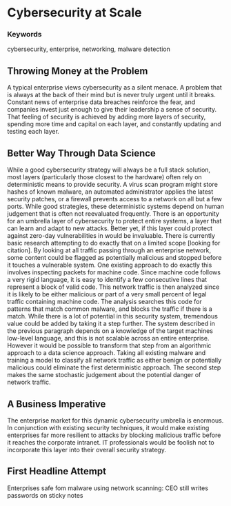# Cybersecurity at Scale

### Keywords
cybersecurity, enterprise, networking, malware detection

## Throwing Money at the Problem
A typical enterprise views cybersecurity as a silent menace. A problem that is always at the back of their mind but is never truly urgent until it breaks. Constant news of enterprise data breaches reinforce the fear, and companies invest just enough to give their leadership a sense of security. That feeling of security is achieved by adding more layers of security, spending more time and capital on each layer, and constantly updating and testing each layer.

## Better Way Through Data Science
While a good cybersecurity strategy will always be a full stack solution, most layers (particularly those closest to the hardware) often rely on deterministic means to provide security. A virus scan program might store hashes of known malware, an automated administrator applies the latest security patches, or a firewall prevents access to a network on all but a few ports. While good strategies, these deterministic systems depend on human judgement that is often not reevaluated frequently. There is an opportunity for an umbrella layer of cybersecurity to protect entire systems, a layer that can learn and adapt to new attacks. Better yet, if this layer could protect against zero-day vulnerabilities in would be invaluable.
There is currently basic research attempting to do exactly that on a limited scope [looking for citation]. By looking at all traffic passing through an enterprise network, some content could be flagged as potentially malicious and stopped before it touches a vulnerable system. One existing approach to do exactly this involves inspecting packets for machine code. Since machine code follows a very rigid language, it is easy to identify a few consecutive lines that represent a block of valid code. This network traffic is then analyzed since it is likely to be either malicious or part of a very small percent of legal traffic containing machine code. The analysis searches this code for patterns that match common malware, and blocks the traffic if there is a match.
While there is a lot of potential in this security system, tremendous value could be added by taking it a step further. The system described in the previous paragraph depends on a knowledge of the target machines low-level language, and this is not scalable across an entire enterprise. However it would be possible to transform that step from an algorithmic approach to a data science approach. Taking all existing malware and training a model to classify all network traffic as either benign or potentially malicious could eliminate the first deterministic approach. The second step makes the same stochastic judgement about the potential danger of network traffic.

## A Business Imperative
The enterprise market for this dynamic cybersecurity umbrella is enormous. In conjunction with existing security techniques, it would make existing enterprises far more resilient to attacks by blocking malicious traffic before it reaches the corporate intranet. IT professionals would be foolish not to incorporate this layer into their overall security strategy.

## First Headline Attempt
Enterprises safe fom malware using network scanning: CEO still writes passwords on sticky notes
